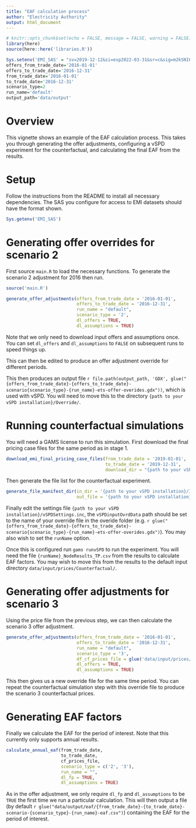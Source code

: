 ```yaml
---
title: "EAF calculation process"
author: "Electricity Authority"
output: html_document
---
```


```r
# knitr::opts_chunk$set(echo = FALSE, message = FALSE, warning = FALSE)
library(here)
source(here::here('libraries.R'))

Sys.setenv('EMI_SAS' = "sv=2019-12-12&si=exp2022-03-31&sr=c&sig=m2kSNI61k%2BmyHl1O84EdFlaXbgRMve%2BNByuDIzoMMXg%3D")
offers_from_trade_date='2016-01-01'
offers_to_trade_date='2016-12-31'
from_trade_date='2016-01-01'
to_trade_date='2016-12-31'
scenario_type=2
run_name='default'
output_path='data/output'
```

# Overview

This vignette shows an example of the EAF calculation process. This takes you through generating the offer adjustments, configuring a vSPD experiment for the counterfactual, and calculating the final EAF from the results. 

# Setup

Follow the instructions from the README to install all necessary dependencies. The SAS you configure for access to EMI datasets should have the format shown.

```r
Sys.getenv('EMI_SAS')
```

# Generating offer overrides for scenario 2

First source `main.R` to load the necessary functions. To generate the scenario 2 adjustment  for 2016 then run.

```r
source('main.R')

generate_offer_adjustments(offers_from_trade_date = '2016-01-01',
                           offers_to_trade_date = '2016-12-31',
                           run_name = "default",
                           scenario_type = '2',
                           dl_offers = TRUE,
                           dl_assumptions = TRUE)
```

Note that we only need to download input offers and assumptions once. You can set `dl_offers` and `dl_assumptions` to `FALSE` on subsequent runs to speed things up.

This can then be edited to produce an offer adjustment override for different periods.

This then produces an output file ``r file.path(output_path, 'GDX', glue("{offers_from_trade_date}-{offers_to_trade_date}-scenario{scenario_type}-{run_name}-ets-offer-overides.gdx"))``, which is used with vSPD. You will need to move this to the directory `{path to your vSPD installation}/Override/`.

# Running counterfactual simulations

You will need a GAMS license to run this simulation. First download the final pricing case files for the same period as in stage 1.

```r

download_emi_final_pricing_case_files(from_trade_date = '2019-01-01',
                                      to_trade_date = '2019-12-31',
                                      download_dir = "{path to your vSPD installation}/Input")

```

Then generate the file list for the counterfactual experiment.

```r

generate_file_manifest_dir(in_dir = '{path to your vSPD installation}/Input'
                           out_file = '{path to your vSPD installation}/Programs/vSPDfileList.inc')

```

Finally edit the settings file `{path to your vSPD installation}/vSPDSettings.inc`, the `vSPDinputOvrdData` path should be set to the name of your override file in the overide folder (e.g. ``r glue("{offers_from_trade_date}-{offers_to_trade_date}-scenario{scenario_type}-{run_name}-ets-offer-overides.gdx")``). You may also wish to set the `runName` option. 

Once this is configured run `gams runvSPD` to run the experiment. You will need the file `{runName}_NodeResults_TP.csv` from the results to calculate EAF factors. You may wish to move this from the results to the default input directory `data/input/prices/Counterfactual/`.

# Generating offer adjustments for scenario 3 

Using the price file from the previous step, we can then calculate the scenario 3 offer adjustment. 

```r
generate_offer_adjustments(offers_from_trade_date = '2016-01-01',
                           offers_to_trade_date = '2016-12-31',
                           run_name = "default",
                           scenario_type = '3',
                           df_cf_prices_file = glue('data/input/prices/Counterfactual/{runName}_NodeResults_TP.csv'),
                           dl_offers = TRUE,
                           dl_assumptions = TRUE)
```

This then gives us a new override file for the same time period. You can repeat the counterfactual simulation step with this override file to produce the scenario 3 counterfactual prices.

# Generating EAF factors

Finally we calculate the EAF for the period of interest. Note that this currently only supports annual results.

```r
calculate_annual_eaf(from_trade_date,
                     to_trade_date,
                     cf_prices_file,
                     scenario_type = c('2', '3'),
                     run_name = "",
                     dl_fp = TRUE,
                     dl_assumptions = TRUE)
```

As in the offer adjustment, we only require `dl_fp` and `dl_assumptions` to be `TRUE` the first time we run a particular calculation.
This will then output a file (by default ``r glue("data/output/eaf/{from_trade_date}-{to_trade_date}-scenario-{scenario_type}-{run_name}-eaf.csv")``) containing the EAF for the period of interest.

